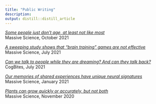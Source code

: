 ```yaml
---
title: "Public Writing"
description: 
output: distill::distill_article
---
```


[*Some people just don’t age, at least not like most*](https://massivesci.com/articles/super-aging-neuroscience-memory-cognition/) <br />
Massive Science, October 2021

[*A sweeping study shows that “brain training” games are not effective*](https://massivesci.com/notes/brain-training-learning-cognition-memory/) <br />
Massive Science, July 2021

[*Can we talk to people while they are dreaming? And can they talk back?*](https://cogbites.org/2021/07/05/can-we-talk-to-people-while-they-are-dreaming-and-can-they-talk-back/)<br />
CogBites, July 2021

[*Our memories of shared experiences have unique neural signatures*](https://massivesci.com/notes/neuroscience-imaging-events-individual-activity/) <br />
Massive Science, January 2021

[*Plants can grow quickly or accurately, but not both*](https://massivesci.com/notes/plant-speed-accuracy-trade-off-growth/) <br />
Massive Science, November 2020





